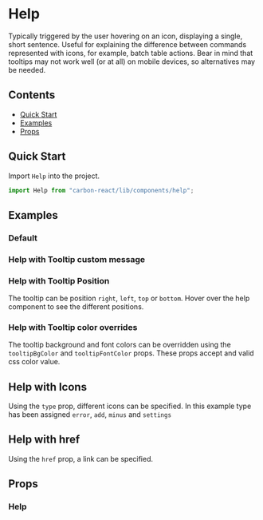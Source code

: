 

<Meta of={HelpStories} />

# Help

Typically triggered by the user hovering on an icon, displaying a single, short sentence.
Useful for explaining the difference between commands represented with icons, for example, batch table actions.
Bear in mind that tooltips may not work well (or at all) on mobile devices, so alternatives may be needed.

## Contents

- [Quick Start](#quick-start)
- [Examples](#examples)
- [Props](#props)

## Quick Start

Import `Help` into the project.

```javascript
import Help from "carbon-react/lib/components/help";
```

## Examples

### Default

<Canvas of={HelpStories.Default} />

### Help with Tooltip custom message

<Canvas of={HelpStories.WithTooltipCustomMessage} />

### Help with Tooltip Position

The tooltip can be position `right`, `left`, `top` or `bottom`.
Hover over the help component to see the different positions.

<Canvas of={HelpStories.WithTooltipPosition} />

### Help with Tooltip color overrides

The tooltip background and font colors can be overridden using the `tooltipBgColor` and `tooltipFontColor` props. These
props accept and valid css color value.

<Canvas of={HelpStories.WithTooltipColorOverrides} />

## Help with Icons

Using the `type` prop, different icons can be specified. In this example type has been assigned `error`, `add`, `minus` and `settings`

<Canvas of={HelpStories.WithIcons} />

## Help with href

Using the `href` prop, a link can be specified.

<Canvas of={HelpStories.WithHref} />

## Props

### Help

<ArgTypes of={HelpStories} />
